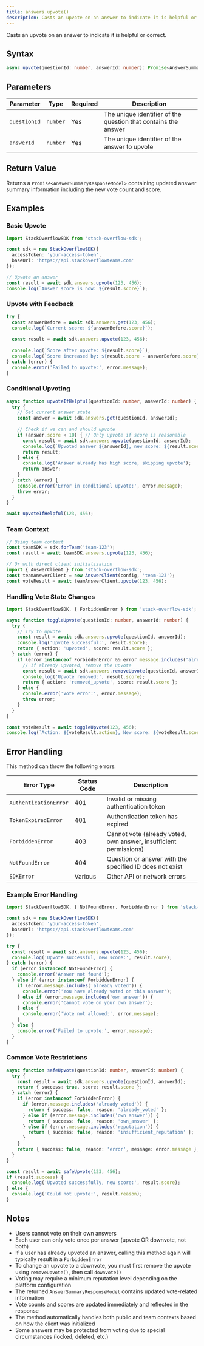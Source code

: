 ```yaml
---
title: answers.upvote()
description: Casts an upvote on an answer to indicate it is helpful or correct.
---
```


Casts an upvote on an answer to indicate it is helpful or correct.

## Syntax

```typescript
async upvote(questionId: number, answerId: number): Promise<AnswerSummaryResponseModel>
```

## Parameters

| Parameter | Type | Required | Description |
|-----------|------|----------|-------------|
| `questionId` | `number` | Yes | The unique identifier of the question that contains the answer |
| `answerId` | `number` | Yes | The unique identifier of the answer to upvote |

## Return Value

Returns a `Promise<AnswerSummaryResponseModel>` containing updated answer summary information including the new vote count and score.

## Examples

### Basic Upvote

```typescript
import StackOverflowSDK from 'stack-overflow-sdk';

const sdk = new StackOverflowSDK({
  accessToken: 'your-access-token',
  baseUrl: 'https://api.stackoverflowteams.com'
});

// Upvote an answer
const result = await sdk.answers.upvote(123, 456);
console.log(`Answer score is now: ${result.score}`);
```

### Upvote with Feedback

```typescript
try {
  const answerBefore = await sdk.answers.get(123, 456);
  console.log(`Current score: ${answerBefore.score}`);
  
  const result = await sdk.answers.upvote(123, 456);
  
  console.log(`Score after upvote: ${result.score}`);
  console.log(`Score increased by: ${result.score - answerBefore.score}`);
} catch (error) {
  console.error('Failed to upvote:', error.message);
}
```

### Conditional Upvoting

```typescript
async function upvoteIfHelpful(questionId: number, answerId: number) {
  try {
    // Get current answer state
    const answer = await sdk.answers.get(questionId, answerId);
    
    // Check if we can and should upvote
    if (answer.score < 10) { // Only upvote if score is reasonable
      const result = await sdk.answers.upvote(questionId, answerId);
      console.log(`Upvoted answer ${answerId}, new score: ${result.score}`);
      return result;
    } else {
      console.log('Answer already has high score, skipping upvote');
      return answer;
    }
  } catch (error) {
    console.error('Error in conditional upvote:', error.message);
    throw error;
  }
}

await upvoteIfHelpful(123, 456);
```

### Team Context

```typescript
// Using team context
const teamSDK = sdk.forTeam('team-123');
const result = await teamSDK.answers.upvote(123, 456);

// Or with direct client initialization
import { AnswerClient } from 'stack-overflow-sdk';
const teamAnswerClient = new AnswerClient(config, 'team-123');
const voteResult = await teamAnswerClient.upvote(123, 456);
```

### Handling Vote State Changes

```typescript
import StackOverflowSDK, { ForbiddenError } from 'stack-overflow-sdk';

async function toggleUpvote(questionId: number, answerId: number) {
  try {
    // Try to upvote
    const result = await sdk.answers.upvote(questionId, answerId);
    console.log('Upvote successful:', result.score);
    return { action: 'upvoted', score: result.score };
  } catch (error) {
    if (error instanceof ForbiddenError && error.message.includes('already voted')) {
      // If already upvoted, remove the upvote
      const result = await sdk.answers.removeUpvote(questionId, answerId);
      console.log('Upvote removed:', result.score);
      return { action: 'removed_upvote', score: result.score };
    } else {
      console.error('Vote error:', error.message);
      throw error;
    }
  }
}

const voteResult = await toggleUpvote(123, 456);
console.log(`Action: ${voteResult.action}, New score: ${voteResult.score}`);
```

## Error Handling

This method can throw the following errors:

| Error Type | Status Code | Description |
|------------|-------------|-------------|
| `AuthenticationError` | 401 | Invalid or missing authentication token |
| `TokenExpiredError` | 401 | Authentication token has expired |
| `ForbiddenError` | 403 | Cannot vote (already voted, own answer, insufficient permissions) |
| `NotFoundError` | 404 | Question or answer with the specified ID does not exist |
| `SDKError` | Various | Other API or network errors |

### Example Error Handling

```typescript
import StackOverflowSDK, { NotFoundError, ForbiddenError } from 'stack-overflow-sdk';

const sdk = new StackOverflowSDK({
  accessToken: 'your-access-token',
  baseUrl: 'https://api.stackoverflowteams.com'
});

try {
  const result = await sdk.answers.upvote(123, 456);
  console.log('Upvote successful, new score:', result.score);
} catch (error) {
  if (error instanceof NotFoundError) {
    console.error('Answer not found');
  } else if (error instanceof ForbiddenError) {
    if (error.message.includes('already voted')) {
      console.error('You have already voted on this answer');
    } else if (error.message.includes('own answer')) {
      console.error('Cannot vote on your own answer');
    } else {
      console.error('Vote not allowed:', error.message);
    }
  } else {
    console.error('Failed to upvote:', error.message);
  }
}
```

### Common Vote Restrictions

```typescript
async function safeUpvote(questionId: number, answerId: number) {
  try {
    const result = await sdk.answers.upvote(questionId, answerId);
    return { success: true, score: result.score };
  } catch (error) {
    if (error instanceof ForbiddenError) {
      if (error.message.includes('already voted')) {
        return { success: false, reason: 'already_voted' };
      } else if (error.message.includes('own answer')) {
        return { success: false, reason: 'own_answer' };
      } else if (error.message.includes('reputation')) {
        return { success: false, reason: 'insufficient_reputation' };
      }
    }
    return { success: false, reason: 'error', message: error.message };
  }
}

const result = await safeUpvote(123, 456);
if (result.success) {
  console.log('Upvoted successfully, new score:', result.score);
} else {
  console.log('Could not upvote:', result.reason);
}
```

## Notes

- Users cannot vote on their own answers
- Each user can only vote once per answer (upvote OR downvote, not both)
- If a user has already upvoted an answer, calling this method again will typically result in a `ForbiddenError`
- To change an upvote to a downvote, you must first remove the upvote using `removeUpvote()`, then call `downvote()`
- Voting may require a minimum reputation level depending on the platform configuration
- The returned `AnswerSummaryResponseModel` contains updated vote-related information
- Vote counts and scores are updated immediately and reflected in the response
- The method automatically handles both public and team contexts based on how the client was initialized
- Some answers may be protected from voting due to special circumstances (locked, deleted, etc.)